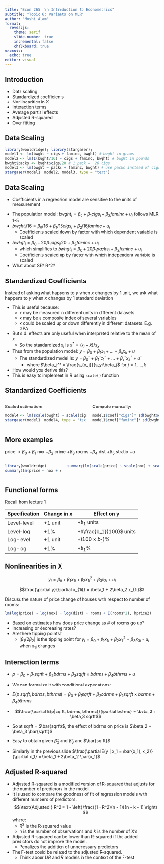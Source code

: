 ```yaml
---
title: "Econ 265: \n Introduction to Econometrics"
subtitle: "Topic 6: Variants on MLR"
author: "Moshi Alam"
format:
  revealjs:
    theme: serif
    slide-number: true
    incremental: false 
    chalkboard: true
execute:
  echo: true
editor: visual
---
```


## Introduction {.smaller}

- Data scaling
- Standardized coefficients
- Nonlinearities in X
- Interaction terms
- Average partial effects
- Adjusted R-squared
- Over fitting
<!-- - Predicting $\hat{y}$ with results from regression of $f(y)$ on $x$ -->

## Data Scaling {.smaller}
```r
library(wooldridge); library(stargazer);
model1 <- lm(bwght ~ cigs + faminc, bwght) # bwght in grams
model2 <- lm(I(bwght/16) ~ cigs + faminc, bwght) # bwght in pounds
bwght$packs <- bwght$cigs/20 # 1 pack =  20 cigs
model3 <- lm(bwght ~ packs + faminc, bwght) # use packs instead of cigs
stargazer(model1, model2, model3, type = "text")
```

## Data Scaling {.smaller}
- Coefficients in a regression model are sensitive to the units of measurement

<!-- :::{.incremental} -->
- The population model: $bwght_i = \beta_0 + \beta_1 cigs_i + \beta_2 faminc + u_i$ follows MLR 1-5
- $bwght_i/16 = \beta_0/16 + \beta_1/16 cigs_i + \beta_2/16 faminc + u_i$
  - Coefficients scaled down by factor with which dependent variable is scaled
- $bwhgt_i = \beta_0 + 20\beta_1 cigs_i/20 + \beta_2 faminc + u_i$
  - which simplifies to $bwhgt_i = \beta_0 + 20\beta_1 packs_i + \beta_2 faminc + u_i$
  - Coefficients scaled up by factor with which independent variable is scaled
- What about SE? R^2?
<!-- ::: -->

## Standardized Coefficients {.smaller}

Instead of asking what happens to $y$ when $x$ changes by 1 unit, we ask what happens to $y$ when $x$ changes by 1 standard deviation

- This is useful because: 
  - $x$ may be measured in different units in different datasets
  - $x$ may be a composite index of several variables
  - $x$ could be scaled up or down differently in different datasets. E.g. GPA
- But s.d. effects are only useful when interpreted relative to the mean of $x$
  - So the standardized $x_i$ is $x^* = (x_i - \bar{x})/s_x$
- Thus from the population model: $y = \beta_0 + \beta_1 x_1 + \ldots + \beta_k x_k + u$
  - The standardized model is: $y = \beta_0^* + \beta_1^* x_1^* + \ldots + \beta_k^* x_k^* + u^*$
    - where $\beta_j^* =  \frac{s_{x_j}}{s_y}\beta_j$ for $j = 1, \ldots, k$
- How would you derive this?
- This is easy to implement in R using `scale()` function


## Standardized Coefficients {.smaller}

:::{.columns}
::::{.column}
Scaled estimation:
```r
model4 <- lm(scale(bwght) ~ scale(cigs) + scale(faminc), bwght)
stargazer(model1, model4, type = "text", omit.stat = c("f", "ser"))
```
::::
::::{.column}
Compute manually:
```r
model1$coef["cigs"]* sd(bwght$cigs)/sd(bwght$bwght)
model1$coef["faminc"]* sd(bwght$faminc)/sd(bwght$bwght)
```
:::
:::

## More examples {.smaller}

price $=\beta_0+\beta_1$ nox $+\beta_2$ crime $+\beta_3$ rooms $+\beta_4$ dist $+\beta_5$ stratio $+u$

:::{.columns}
::::{.column}
```r
library(wooldridge)
summary(lm(price ~ nox + crime + rooms + dist + stratio, hprice2))
```
::::
::::{.column}
```r
summary(lm(scale(price) ~ scale(nox) + scale(crime) + scale(rooms) + scale(dist) + scale(stratio), hprice2))
```
::::
:::

## Functional forms {.smaller}
Recall from lecture 1

| Specification | Change in x | Effect on y               |
|---------------|-------------|---------------------------|
| Level-level   | +1 unit     | \+$b_1$ units             |
| Level-log     | +1%         | \+$\frac{b_1}{100}$ units |
| Log-level     | +1 unit     | \+$(100 \times b_1)\%$    |
| Log-log       | +1%         | \+$b_1\%$                 |


## Nonlinearities in X {.smaller}

$$y_i = \beta_0 + \beta_1 x_{1i} + \beta_2 x_{1i}^2 + \beta_3 x_{2i} + u_i$$

$$\frac{\partial y}{\partial x_{1i}} = \beta_1 + 2\beta_2 x_{1i}$$

Discuss the nature of price change of houses with respect to number of rooms:
```r
lm(log(price) ~ log(nox) + log(dist) + rooms + I(rooms^2), hprice2)
```
:::{.incremental}
- Based on estimates how does price change as # of rooms go up?
- Increasing or decreasing rates?
- Are there tipping points?
  - $|\beta_1/2\beta_2|$ is the tipping point for $y_i = \beta_0 + \beta_1 x_{1i} + \beta_2 x_{1i}^2 + \beta_3 x_{3i} + u_i$ when $x_{1i}$ changes
:::

## Interaction terms {.smaller}
:::{.incremental}
- $p =  \beta_0 + \beta_1 sqrft + \beta_2 bdrms + \beta_3 sqrft \times bdrms + \beta_4 bthrms +u$

<!-- $$\frac{\partial price}{\partial bdrms} = \beta_2 + \beta_3 sqrft$$  

More useful is the marginal effect of bdrms on price when sqrft is at its mean:
$$\frac{\partial price}{\partial bdrms} = \beta_2 + \beta_3 \bar{sqrft}$$ -->

- We can formalize it with conditional expecations:
- $E(p|sqrft, bdrms, bthrms) = \beta_0 + \beta_1 sqrft + \beta_2 bdrms + \beta_3 sqrft \times bdrms + \beta_4 bthrms$

- $$\frac{\partial E(p|sqrft, bdrms, bthrms)}{\partial bdrms} = \beta_2 + \beta_3 sqrft$$

- So at sqrft = $\bar{sqrft}$, the effect of bdrms on price is $\beta_2 + \beta_3 \bar{sqrft}$
- Easy to obtain given $\hat{\beta}_2$ and $\hat{\beta}_3$ and $\bar{sqrft}$
- Similarly in the previous slide $\frac{\partial E(y | x_1 = \bar{x_1}, x_2)}{\partial x_1} = \beta_1 + 2\beta_2 \bar{x_1}$
:::


## Adjusted R-squared {.smaller}

- Adjusted R-squared is a modified version of R-squared that adjusts for the number of predictors in the model.
- It is used to compare the goodness of fit of regression models with different numbers of predictors.
  $$
  \text{Adjusted } R^2 = 1 - \left( \frac{(1 - R^2)(n - 1)}{n - k - 1} \right)
  $$
  where:
  - $R^2$ is the R-squared value
  - $n$ is the number of observations and $k$ is the number of X's
- Adjusted R-squared can be lower than R-squared if the added predictors do not improve the model.
  - Penalizes the addition of unnecessary predictors
- The F-test could be related to the adjusted R-squared. 
  - Think abour $UR$ and $R$ models in the context of the F-test
